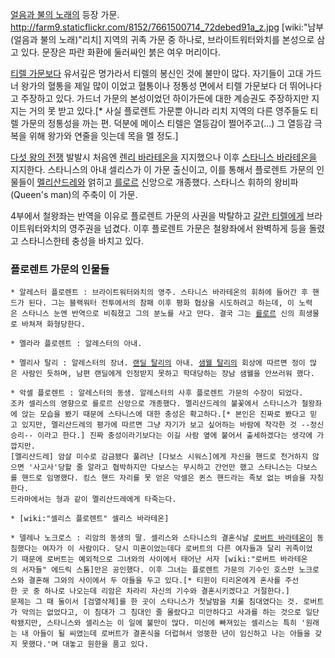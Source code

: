 [[얼음과 불의 노래]]의 등장 가문.
http://farm9.staticflickr.com/8152/7661500714_72debed91a_z.jpg
[wiki:"남부(얼음과 불의 노래)"리치] 지역의 귀족 가문 중 하나로, 브라이트워터와치를 본성으로 삼고 있다. 문장은 파란 화환에 둘러싸인 붉은 여우 머리이다.

[[티렐 가문]]보다 유서깊은 명가라서 티렐의 봉신인 것에 불만이 많다. 자기들이 고대 가드너 왕가의 혈통을 제일 많이 이었고 혈통이나 정통성 면에서 티렐 가문보다 더 뛰어나다고 주장하고 있다. 가드너 가문의 본성이었던 하이가든에 대한 계승권도 주장하지만 지지는 거의 못 받고 있다.[* 사실 플로렌트 가문뿐 아니라 리치 지역의 다른 영주들도 티렐 가문의 정통성을 까는 편. 덕분에 메이스 티렐은 열등감이 쩔어주고(...) 그 열등감 극복을 위해 왕가와 연줄을 잇는데 목을 멜 정도.]

[[다섯 왕의 전쟁]] 발발시 처음엔 [[렌리 바라테온]]을 지지했으나 이후 [[스타니스 바라테온]]을 지지한다. 스타니스의 아내 셀리스가 이 가문 출신이고, 이를 통해서 플로렌트 가문의 인물들이 [[멜리산드레]]와 얽히고 [[를로르]] 신앙으로 개종했다. 스타니스 휘하의 왕비파(Queen's man)의 주축이 이 가문.

4부에서 철왕좌는 반역을 이유로 플로렌트 가문의 사권을 박탈하고 [[갈란 티렐]]에게 브라이트워터와치의 영주권을 넘겼다. 이후 플로렌트 가문은 철왕좌에서 완벽하게 등을 돌렸고 스타니스한테 충성을 바치고 있다.

=== 플로렌트 가문의 인물들 ===
 * 알레스터 플로렌트 : 브라이트워터와치의 영주. 스타니스 바라테온의 휘하에 들어간 후 핸드가 된다. 그는 블랙워터 전투에서의 참패 이후 평화 협상을 시도하려고 하는데, 이 노력은 스타니스 눈엔 반역으로 비춰졌고 그의 분노를 사고 만다. 결국 그는 [[를로르]] 신의 희생물로 바쳐져 화형당한다.

 * 멜라라 플로렌트 : 알레스터의 아내.

 * 멜리사 탈리 : 알레스터의 장녀. [[랜딜 탈리]]의 아내. [[샘웰 탈리]]의 회상에 따르면 정이 많은 사람인 듯하며, 남편 랜딜에게 인정받지 못하고 학대당하는 장남 샘웰을 안쓰러워 했다. 

 * 악셀 플로렌트 : 알레스터의 동생. 알레스터의 사후 플로렌트 가문의 수장이 되었다.
 조카 셀리스의 영향으로 를로르 신앙으로 개종했다. 멜리산드레의 불꽃에서 스타니스가 철왕좌에 앉는 모습을 봤기 때문에 스타니스에 대한 충성은 확고하다.[* 본인은 진짜로 봤다고 믿고 있지만, 멜리산드레의 평가에 따르면 그냥 자기가 보고 싶어하는 바람에 착각한 것 --정신승리-- 이라고 한다.] 진짜 충성이라기보다는 이길 사람 옆에 붙어서 출세하겠다는 생각에 가깝지만.
 [멜리산드레] 암살 미수로 감금됐다 풀려난 [다보스 시워스]에게 자신을 핸드로 천거하지 않으면 '사고사'당할 줄 알라고 협박하지만 다보스는 무시하고 간언만 했고 스타니스는 다보스를 핸드로 임명했다. 킹스 핸드 자리를 못 얻은 악셀은 퀸스 핸드라는 족보 없는 벼슬을 자칭한다. 
 드라마에서는 형과 같이 멜리산드레에게 타죽는다.

 * [wiki:"셀리스 플로렌트" 셀리스 바라테온]

 * 델레나 노크로스 : 리암의 동생의 딸. 셀리스와 스타니스의 결혼식날 [[로버트 바라테온]]이 동침했다는 여자가 이 사람이다. 당시 미혼이었는데다 로버트의 다른 여자들과 달리 귀족이었기 때문에 로버트는 예외적으로 그녀와의 사이에서 태어난 서자 [wiki:"로버트 바라테온의 서자들" 에드릭 스톰]만은 공인했다. 이후 그녀는 플로렌트 가문의 기수인 호스만 노크로스와 결혼해 그와의 사이에서 두 아들을 두고 있다.[* 티윈이 티리온에게 혼사를 주선한 곳 중 하나로 나오는데 리암은 차라리 자신의 기수와 결혼시키겠다고 거절한다.]
 문제는 그 때 둘이서 [검열삭제]를 한 곳이 스타니스가 첫날밤을 치룰 침대였다는 것. 로버트가 악의는 없었다고, 이 침대가 그 침대인 줄 몰랐다고 미안하다고 사과를 하는 것으로 일단락됐지만, 스타니스와 셀리스는 이 일에 불만이 많다. 미신에 빠져있는 셀리스는 특히 '원래는 내 아들이 될 씨였는데 로버트가 결혼식을 더럽혀서 엉뚱한 년이 임신하고 나는 아들을 갖지 못했다.'며 대놓고 원한을 품고 있다. 
